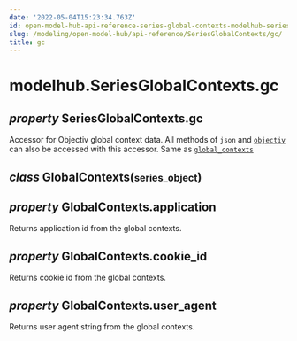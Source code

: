 ```yaml
---
date: '2022-05-04T15:23:34.763Z'
id: open-model-hub-api-reference-series-global-contexts-modelhub-series-global-contexts-gc
slug: /modeling/open-model-hub/api-reference/SeriesGlobalContexts/gc/
title: gc
---
```


# modelhub.SeriesGlobalContexts.gc

<div className="property">

<h2 className="signature-property"><span className="type-annotation"><em>property</em></span> <span className="additional-name">SeriesGlobalContexts.</span><span className="name">gc</span></h2>


<div className="content">

Accessor for Objectiv global context data. All methods of `json` and [`objectiv`](/docs/modeling/open-model-hub/api-reference/SeriesGlobalContexts/modelhub.SeriesGlobalContexts.objectiv) can
also be accessed with this accessor. Same as [`global_contexts`](/docs/modeling/open-model-hub/api-reference/SeriesGlobalContexts/modelhub.SeriesGlobalContexts.global-contexts)

<div className="class">

<h2 className="signature-class"><span className="type-annotation"><em>class</em></span> <span className="name">GlobalContexts(</span><small className="parameter-list"><span className="parameter" id="series_object">series_object</span></small>)</h2>


<div className="content">

<div className="property">

<h2 className="signature-property"><span className="type-annotation"><em>property</em></span> <span className="additional-name">GlobalContexts.</span><span className="name">application</span></h2>


<div className="content">

Returns application id from the global contexts.


</div>


</div>

<div className="property">

<h2 className="signature-property"><span className="type-annotation"><em>property</em></span> <span className="additional-name">GlobalContexts.</span><span className="name">cookie_id</span></h2>


<div className="content">

Returns cookie id from the global contexts.


</div>


</div>

<div className="property">

<h2 className="signature-property"><span className="type-annotation"><em>property</em></span> <span className="additional-name">GlobalContexts.</span><span className="name">user_agent</span></h2>


<div className="content">

Returns user agent string from the global contexts.


</div>


</div>


</div>


</div>


</div>


</div>
